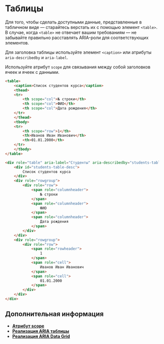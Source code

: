 
<Meta title='Принципы|Доступность / Таблицы' />

# Таблицы

Для того, чтобы сделать доступными данные, представленные в табличном виде — старайтесь верстать их с помощью элемент `<table>`.<br/>
В случае, когда `<table>` не отвечает вашим требованиям — не забывайте правильно расставлять ARIA-роли для соответствующих элементов.

Для заголовка таблицы используйте элемент `<caption>` или атрибуты `aria-describedby` и `aria-label`.

Используйте атрибут `scope` для связывания между собой заголовков ячеек и ячеек с данными.

```html
<table>
    <caption>Список студентов курса</caption>
    <thead>
    <tr>
        <th scope="col">№ строки</th>
        <th scope="col">ФИО</th>
        <th scope="col">Дата рождения</th>
    </tr>
    </thead>
    <tbody>
    <tr>
        <th scope="row">1</th>
        <th>Иванов Иван Иванович</th>
        <th>01.01.2000</th>
    </tr>
    </tbody>
</table>
```

```html
<div role="table" aria-label="Студенты" aria-describedby="students-table-desc">
    <div id="students-table-desc">
        Список студентов курса
    </div>
    <div role="rowgroup">
        <div role="row">
            <span role="columnheader">
                № строки
            </span>
            <span role="columnheader">
                ФИО
            </span>
            <span role="columnheader">
                Дата рождения
            </span>
        </div>
    </div>
    <div role="rowgroup">
        <div role="row">
            <span role="rowheader">
                1
            </span>
            <span role="cell">
                Иванов Иван Иванович
            </span>
            <span role="cell">
                01.01.2000
            </span>
        </div>
    </div>
</div>
```


## Дополнительная информация
- **[Атрибут scope](http://htmlbook.ru/html/th/scope)**
- **[Реализация ARIA таблицы](https://www.w3.org/TR/2019/NOTE-wai-aria-practices-1.1-20190814/examples/table/table.html)**
- **[Реализация ARIA Data Grid](https://www.w3.org/TR/2019/NOTE-wai-aria-practices-1.1-20190814/examples/grid/dataGrids.html)**

